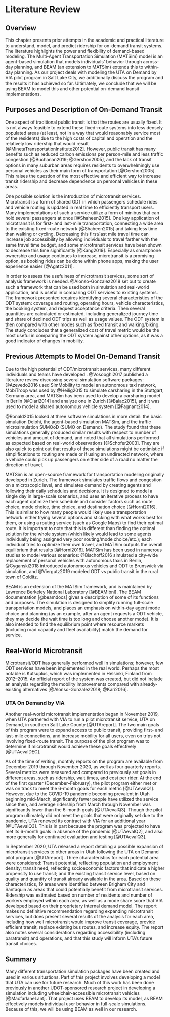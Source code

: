 # Literature Review

## Overview

This chapter presents prior attempts in the academic and practical literature to understand, model, and predict ridership for on-demand transit systems. The literature highlights the power and flexibility of demand-based modeling. The Multi-Agent Transportation Simulation (MATSim) model is an agent-based simulation that models individuals’ behavior through across-day planning, and BEAM (an extension to MATSim) extends this to within-day planning. As our project deals with modeling the UTA on Demand by VIA pilot program in Salt Lake City, we additionally discuss the program and the results it has achieved so far. Ultimately, we conclude that we will be using BEAM to model this and other potential on-demand transit implementations.


## Purposes and Description of On-Demand Transit

One aspect of traditional public transit is that the routes are usually fixed. It is not always feasible to extend these fixed-route systems into less densely populated areas (at least, not in a way that would reasonably service most of the residents) due to the high costs of capital and operation and the relatively low ridership that would result [@MinetaTransportationInstitute2012]. However, public transit has many benefits such as reduced carbon emissions per person-mile and less traffic congestion [@Buchanan2019; @Gershon2005], and the lack of transit options in many suburban areas requires residents to overwhelmingly use personal vehicles as their main form of transportation [@Gershon2005]. This raises the question of the most effective and efficient way to increase transit ridership and decrease dependence on personal vehicles in these areas.

One possible solution is the introduction of microtransit services. Microtransit is a form of shared ODT in which passengers schedule rides and vehicle routing is updated in real time to efficiently transport users. Many implementations of such a service utilize a form of minibus that can hold several passengers at once [@Shaheen2015]. One key application of microtransit is for first- and last-mile transportation, connecting a wide area to the existing fixed-route network [@Shaheen2015] and taking less time than walking or cycling. Decreasing this first/last mile travel time can increase job accessibility by allowing individuals to travel farther with the same travel time budget, and some microtransit services have been shown to decrease this time significantly [@Kang2019]. Especially as smartphone ownership and usage continues to increase, microtransit is a promising option, as booking rides can be done within phone apps, making the user experience easier [@Agatz2011].

In order to assess the usefulness of microtransit services, some sort of analysis framework is needed. @Alonso-Gonzalez2018 set out to create such a framework that can be used both in simulation and real-world application, and is useful in comparing ODT services to existing systems. The framework presented requires identifying several characteristics of the ODT system: coverage and routing, operating hours, vehicle characteristics, the booking system, and request acceptance criteria. Then several quantities are calculated or estimated, including generalized journey time and share of declined ODT trips as well as usage values. The ODT system is then compared with other modes such as fixed transit and walking/biking. The study concludes that a generalized cost of travel metric would be the most useful in comparing the ODT system against other options, as it was a good indicator of changes in mobility.


## Previous Attempts to Model On-Demand Transit

Due to the high potential of ODT/microtransit services, many different individuals and teams have developed . @Vosooghi2017 published a literature review discussing several simulation software packages: @Azevedo2016 used SimMobility to model an autonomous taxi network, MobiTroop was used by @Heilig2015 to simulate carsharing in the Stuttgart, Germany area, and MATSim has been used to develop a carsharing model in Berlin [@Ciari2014] and analyze one in Zurich [@Balac2015], and it was used to model a shared autonomous vehicle system [@Fagnant2014].

@Ronald2015 looked at three software simulations in more detail: the basic simulation Delphi, the agent-based simulation MATSim, and the traffic microsimulation SUMOoD (SUMO on Demand). The study found that these simulations generally produced similar results with respect to number of vehicles and amount of demand, and noted that all simulations performed as expected based on real-world observations [@Schofer2003]. They are also quick to point out that results of these simulations might be optimistic if simplifications to routing are made or if using an undirected network, where a vehicle could pick up passengers on either side of a road no matter the direction of travel.

MATSim is an open-source framework for transportation modeling originally developed in Zurich. The framework simulates traffic flows and congestion on a microscopic level, and simulates demand by creating agents and following their daily schedules and decisions. It is designed to model a single day in large-scale scenarios, and uses an iterative process to have each agent optimize their schedule and consider factors such as route choice, mode choice, time choice, and destination choice [@Horni2016]. This is similar to how many people would likely use a transportation network: either trying several options and sticking with what works best for them, or using a routing service (such as Google Maps) to find their optimal route. It is important to note that this is different than finding the optimal solution for the whole system (which likely would lead to some agents individually being assigned very poor routing/mode choice/etc.); each individual tries to optimize their own travel, and MATSim outputs the overall equilibrium that results [@Horni2016]. MATSim has been used in numerous studies to model various scenarios: @Bischoff2016 simulated a city-wide replacement of personal vehicles with autonomous taxis in Berlin, @Cyganski2018 introduced autonomous vehicles and ODT to Brunswick via simulation, and @Viergutz2019 modeled ODT vs public transit in the rural town of Colditz.

BEAM is an extension of the MATSim framework, and is maintained by Lawrence Berkeley National Laboratory [@BEAMlbnl]. The BEAM documentation [@beamdocs] gives a description of some of its functions and purposes. The simulation is designed to simplify running full-scale transportation models, and places an emphasis on within-day agent mode choice and planning (as an example, after an agent requests a ODT vehicle, they may decide the wait time is too long and choose another mode). It is also intended to find the equilibrium point where resource markets (including road capacity and fleet availability) match the demand for service.


## Real-World Microtransit

Microtransit/ODT has generally performed well in simulations; however, few ODT services have been implemented in the real world. Perhaps the most notable is Kutsuplus, which was implemented in Helsinki, Finland from 2012–2015. An official report of the system was created, but did not include an analysis regarding the mobility improvements compared with already-existing alternatives [@Alonso-Gonzalez2018; @Kari2016].

### UTA On Demand by VIA

Another real-world microtransit implementation began in November 2019, when UTA partnered with VIA to run a pilot microtransit service, UTA on Demand, in southern Salt Lake County [@UTAreport]. The two main goals of this program were to expand access to public transit, providing first- and last-mile connections, and increase mobility for all users, even on trips not involving fixed-route transit. The purpose of the pilot program was to determine if microtransit would achieve these goals effectively [@UTAevalDEC].

As of the time of writing, monthly reports on the program are available from December 2019 through November 2020, as well as four quarterly reports. Several metrics were measured and compared to previously set goals in different areas, such as ridership, wait times, and cost per rider. At the end of the first quarter (December–February), the pilot program either met or was on track to meet the 6-month goals for each metric [@UTAevalQ1]. However, due to the COVID-19 pandemic becoming prevalent in Utah beginning mid-March, significantly fewer people have utilized the service since then, and average ridership from March through November was significantly lower than the 6-month goals [@UTAevalQ3]. Though the pilot program ultimately did not meet the goals that were originally set due to the pandemic, UTA renewed its contract with VIA for an additional year [@UTAevalQ3]. This is in part because the program was projected to have met its 6-month goals in absence of the pandemic [@UTAevalQ2], and also more generally for continued evaluation and testing [@UTAevalQ3].

In September 2020, UTA released a report detailing a possible expansion of microtransit services to other areas in Utah following the UTA on Demand pilot program [@UTAreport]. Three characteristics for each potential area were considered: Transit potential, reflecting population and employment density; transit need, reflecting socioeconomic factors that indicate a higher propensity to use transit; and the existing transit service level, based on quality and quantity of transit already available in the area. Based on these characteristics, 19 areas were identified between Brigham City and Santaquin as areas that could potentially benefit from microtransit services. Ridership was estimated based on number of residents and number of workers employed within each area, as well as a mode share score that VIA developed based on their proprietary internal demand model. The report makes no definitive recommendation regarding expanding microtransit services, but does present several results of the analysis for each area, including how well microtransit would improve transit coverage, provide efficient transit, replace existing bus routes, and increase equity. The report also notes several considerations regarding accessibility (including paratransit) and operations, and that this study will inform UTA’s future transit choices.


## Summary

Many different transportation simulation packages have been created and used in various situations. Part of this project involves developing a model that UTA can use for future research. Much of this work has been done previously in another UDOT-sponsored research project in developing a simulation including wheelchair-accessible microtransit vehicles [@MacfarlaneLant]. That project uses BEAM to develop its model, as BEAM effectively models individual user behavior in full-scale simulations. Because of this, we will be using BEAM as well in our research.
